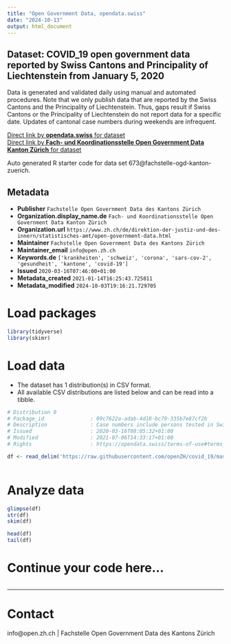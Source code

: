```yaml
---
title: "Open Government Data, opendata.swiss"
date: "2024-10-13"
output: html_document
---
```


## Dataset: COVID_19 open government data reported by Swiss Cantons and Principality of Liechtenstein from January 5, 2020

Data is generated and validated daily using manual and automated procedures. Note that we only publish data that are reported by the Swiss Cantons and the Principality of Liechtenstein. Thus, gaps result if Swiss Cantons or the Principality of Liechtenstein do not report data for a specific date. Updates of cantonal case numbers during weekends are infrequent.

[Direct link by **opendata.swiss** for dataset](https://opendata.swiss/de/dataset/covid_19-open-government-data-reported-by-the-swiss-cantons-and-the-principality-of-liechtenste)<br>
[Direct link by **Fach- und Koordinationsstelle Open Government Data Kanton Zürich** for dataset](https://github.com/openZH/covid_19/)

Auto generated R starter code for data set 673@fachstelle-ogd-kanton-zuerich.

## Metadata

- **Publisher** `Fachstelle Open Government Data des Kantons Zürich`
- **Organization.display_name.de** `Fach- und Koordinationsstelle Open Government Data Kanton Zürich`
- **Organization.url** `https://www.zh.ch/de/direktion-der-justiz-und-des-innern/statistisches-amt/open-government-data.html`
- **Maintainer** `Fachstelle Open Government Data des Kantons Zürich`
- **Maintainer_email** `info@open.zh.ch`
- **Keywords.de** `['krankheiten', 'schweiz', 'corona', 'sars-cov-2', 'gesundheit', 'kantone', 'covid-19']`
- **Issued** `2020-03-16T07:46:00+01:00`
- **Metadata_created** `2021-01-14T16:25:43.725811`
- **Metadata_modified** `2024-10-03T19:16:21.729705`


# Load packages

```r

library(tidyverse)
library(skimr)

```

# Load data

-   The dataset has 1 distribution(s) in CSV format.
-   All available CSV distributions are listed below and can be read into a tibble.

```r

# Distribution 0
# Package_id               : 09c7622a-adab-4d18-bc79-335b7e87cf2b
# Description              : Case numbers include persons tested in Switzerland per Canton (26 Cantons) plus Principality of Liechtenstein. For definition of variables see Readme listed below "Further information / Weitere Informationen".
# Issued                   : 2020-03-16T08:05:32+01:00
# Modified                 : 2021-07-06T14:33:17+01:00
# Rights                   : https://opendata.swiss/terms-of-use#terms_by

df <- read_delim('https://raw.githubusercontent.com/openZH/covid_19/master/COVID19_Fallzahlen_CH_total_v2.csv')



```

# Analyze data

```r

glimpse(df)
str(df)
skim(df)

head(df)
tail(df)

```

# Continue your code here...

```r

```

------------------------------------------------------------------------

# Contact

info@open.zh.ch | Fachstelle Open Government Data des Kantons Zürich
